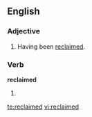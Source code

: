 ==English==
===Adjective===
{{en-adj}}

#Having been [[reclaim|reclaimed]].

===Verb===
'''reclaimed'''

#{{past of|[[reclaim]]}}

[[te:reclaimed]]
[[vi:reclaimed]]
